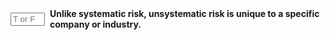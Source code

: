 ::: {.question-block}

<form onsubmit="event.preventDefault(); checkAnswerBox('module2_tf_q33','T')" style="display: flex; align-items: center; gap: 8px;">
<input type="text" id="module2_tf_q33" name="module2_tf_q33" maxlength="1" placeholder="T or F"
         style="width: 55px;" data-correct-answer="T" /> <label for="module2_tf_q33"><strong>Unlike systematic risk, unsystematic risk is unique to a specific company or industry.</strong></label>
</form>

<div id="feedback-module2_tf_q33" class="feedback" data-status="" style="display:none;">
The sentence is TRUE. This correctly highlights the key distinction between unsystematic (specific) and systematic (market-wide) risk.
</div>
:::